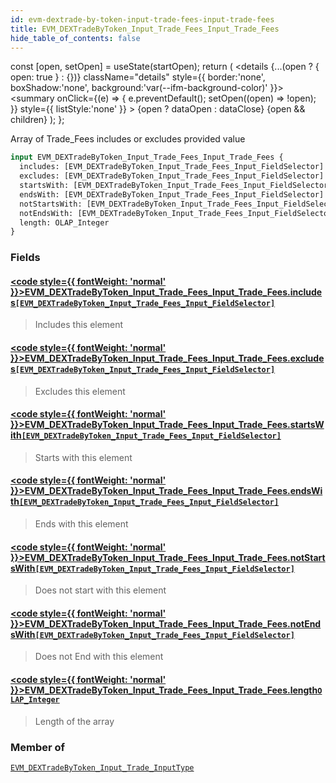 ```yaml
---
id: evm-dextrade-by-token-input-trade-fees-input-trade-fees
title: EVM_DEXTradeByToken_Input_Trade_Fees_Input_Trade_Fees
hide_table_of_contents: false
---
```







  const [open, setOpen] = useState(startOpen);
  return (
    <details {...(open ? { open: true } : {})} className="details" style={{ border:'none', boxShadow:'none', background:'var(--ifm-background-color)' }}>
      <summary
        onClick={(e) => {
          e.preventDefault();
          setOpen((open) => !open);
        }}
        style={{ listStyle:'none' }}
      >
      {open ? dataOpen : dataClose}
      </summary>
      {open && children}
    </details>
  );
};




Array of Trade_Fees includes or excludes provided value


```graphql
input EVM_DEXTradeByToken_Input_Trade_Fees_Input_Trade_Fees {
  includes: [EVM_DEXTradeByToken_Input_Trade_Fees_Input_FieldSelector]
  excludes: [EVM_DEXTradeByToken_Input_Trade_Fees_Input_FieldSelector]
  startsWith: [EVM_DEXTradeByToken_Input_Trade_Fees_Input_FieldSelector]
  endsWith: [EVM_DEXTradeByToken_Input_Trade_Fees_Input_FieldSelector]
  notStartsWith: [EVM_DEXTradeByToken_Input_Trade_Fees_Input_FieldSelector]
  notEndsWith: [EVM_DEXTradeByToken_Input_Trade_Fees_Input_FieldSelector]
  length: OLAP_Integer
}
```




### Fields

#### [<code style={{ fontWeight: 'normal' }}>EVM_DEXTradeByToken_Input_Trade_Fees_Input_Trade_Fees.<b>includes</b></code>](#)<Bullet />[`[EVM_DEXTradeByToken_Input_Trade_Fees_Input_FieldSelector]`](/docs/graphql-reference/inputs/evm-dextrade-by-token-input-trade-fees-input-field-selector) <Badge class="secondary" text="list"/> <Badge class="secondary" text="input"/>
> Includes this element
> 

#### [<code style={{ fontWeight: 'normal' }}>EVM_DEXTradeByToken_Input_Trade_Fees_Input_Trade_Fees.<b>excludes</b></code>](#)<Bullet />[`[EVM_DEXTradeByToken_Input_Trade_Fees_Input_FieldSelector]`](/docs/graphql-reference/inputs/evm-dextrade-by-token-input-trade-fees-input-field-selector) <Badge class="secondary" text="list"/> <Badge class="secondary" text="input"/>
> Excludes this element
> 

#### [<code style={{ fontWeight: 'normal' }}>EVM_DEXTradeByToken_Input_Trade_Fees_Input_Trade_Fees.<b>startsWith</b></code>](#)<Bullet />[`[EVM_DEXTradeByToken_Input_Trade_Fees_Input_FieldSelector]`](/docs/graphql-reference/inputs/evm-dextrade-by-token-input-trade-fees-input-field-selector) <Badge class="secondary" text="list"/> <Badge class="secondary" text="input"/>
> Starts with this element
> 

#### [<code style={{ fontWeight: 'normal' }}>EVM_DEXTradeByToken_Input_Trade_Fees_Input_Trade_Fees.<b>endsWith</b></code>](#)<Bullet />[`[EVM_DEXTradeByToken_Input_Trade_Fees_Input_FieldSelector]`](/docs/graphql-reference/inputs/evm-dextrade-by-token-input-trade-fees-input-field-selector) <Badge class="secondary" text="list"/> <Badge class="secondary" text="input"/>
> Ends with this element
> 

#### [<code style={{ fontWeight: 'normal' }}>EVM_DEXTradeByToken_Input_Trade_Fees_Input_Trade_Fees.<b>notStartsWith</b></code>](#)<Bullet />[`[EVM_DEXTradeByToken_Input_Trade_Fees_Input_FieldSelector]`](/docs/graphql-reference/inputs/evm-dextrade-by-token-input-trade-fees-input-field-selector) <Badge class="secondary" text="list"/> <Badge class="secondary" text="input"/>
> Does not start with this element
> 

#### [<code style={{ fontWeight: 'normal' }}>EVM_DEXTradeByToken_Input_Trade_Fees_Input_Trade_Fees.<b>notEndsWith</b></code>](#)<Bullet />[`[EVM_DEXTradeByToken_Input_Trade_Fees_Input_FieldSelector]`](/docs/graphql-reference/inputs/evm-dextrade-by-token-input-trade-fees-input-field-selector) <Badge class="secondary" text="list"/> <Badge class="secondary" text="input"/>
> Does not End with this element
> 

#### [<code style={{ fontWeight: 'normal' }}>EVM_DEXTradeByToken_Input_Trade_Fees_Input_Trade_Fees.<b>length</b></code>](#)<Bullet />[`OLAP_Integer`](/docs/graphql-reference/inputs/olap-integer) <Badge class="secondary" text="input"/>
> Length of the array
> 



### Member of

[`EVM_DEXTradeByToken_Input_Trade_InputType`](/docs/graphql-reference/inputs/evm-dextrade-by-token-input-trade-input-type)  <Badge class="secondary" text="input"/>

